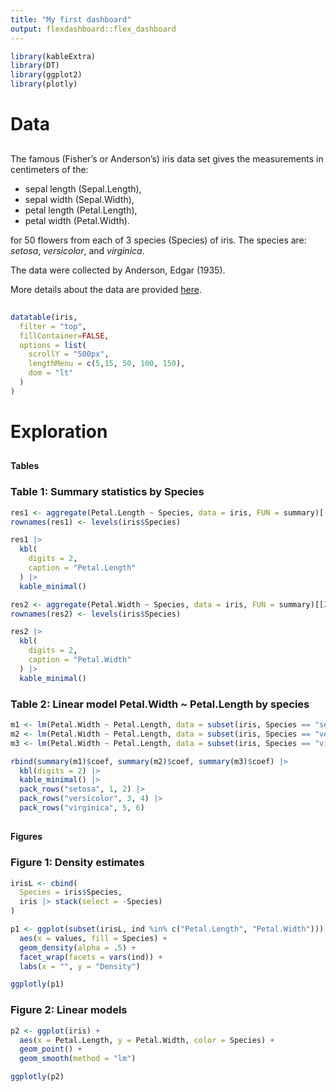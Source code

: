 ---
title: "My first dashboard"
output: flexdashboard::flex_dashboard
---

```{r packages 3, include=FALSE}
library(kableExtra)
library(DT)
library(ggplot2)
library(plotly)
```


# Data

## {.sidebar data-width=260}

The famous (Fisher's or Anderson's) iris data set gives the measurements in centimeters of the:

* sepal length (Sepal.Length),
* sepal width (Sepal.Width),
* petal length (Petal.Length),
* petal width (Petal.Width).

for 50 flowers from each of 3 species (Species) of iris. The species are: _setosa_, _versicolor_, and _virginica_. 

The data were collected by Anderson, Edgar (1935). 


More details about the data are provided [here](https://stat.ethz.ch/R-manual/R-devel/library/datasets/html/iris.html).

## 


```{r}
datatable(iris,
  filter = "top",
  fillContainer=FALSE,
  options = list(
    scrollY = "500px",
    lengthMenu = c(5,15, 50, 100, 150),
    dom = "lt"
  )
)
```


# Exploration



## {data-width=400}


**Tables**


### **Table 1:** Summary statistics by Species

```{r}
res1 <- aggregate(Petal.Length ~ Species, data = iris, FUN = summary)[[2]]
rownames(res1) <- levels(iris$Species)

res1 |>
  kbl(
    digits = 2,
    caption = "Petal.Length"
  ) |>
  kable_minimal()

res2 <- aggregate(Petal.Width ~ Species, data = iris, FUN = summary)[[2]]
rownames(res2) <- levels(iris$Species)

res2 |>
  kbl(
    digits = 2,
    caption = "Petal.Width"
  ) |>
  kable_minimal()
```


###  **Table 2:** Linear model Petal.Width ~ Petal.Length by species


```{r}
m1 <- lm(Petal.Width ~ Petal.Length, data = subset(iris, Species == "setosa"))
m2 <- lm(Petal.Width ~ Petal.Length, data = subset(iris, Species == "versicolor"))
m3 <- lm(Petal.Width ~ Petal.Length, data = subset(iris, Species == "virginica"))

rbind(summary(m1)$coef, summary(m2)$coef, summary(m3)$coef) |>
  kbl(digits = 2) |>
  kable_minimal() |>
  pack_rows("setosa", 1, 2) |>
  pack_rows("versicolor", 3, 4) |>
  pack_rows("virginica", 5, 6)
```


## {.tabset .tabset-pills}

**Figures**

### **Figure 1:** Density estimates

```{r}
irisL <- cbind(
  Species = iris$Species,
  iris |> stack(select = -Species)
)

p1 <- ggplot(subset(irisL, ind %in% c("Petal.Length", "Petal.Width"))) +
  aes(x = values, fill = Species) +
  geom_density(alpha = .5) +
  facet_wrap(facets = vars(ind)) +
  labs(x = "", y = "Density")

ggplotly(p1)
```

### **Figure 2:** Linear models 

```{r}
p2 <- ggplot(iris) +
  aes(x = Petal.Length, y = Petal.Width, color = Species) +
  geom_point() +
  geom_smooth(method = "lm")

ggplotly(p2)
```
